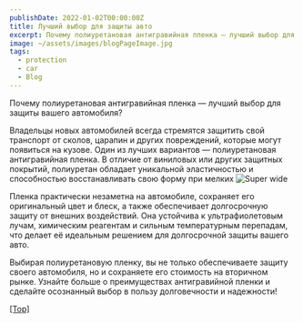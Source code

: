 ```yaml
---
publishDate: 2022-01-02T00:00:00Z
title: Лучший выбор для защиты авто
excerpt: Почему полиуретановая антигравийная пленка — лучший выбор для защиты вашего автомобиля?
image: ~/assets/images/blogPageImage.jpg
tags:
  - protection
  - car
  - Blog
---
```



Почему полиуретановая антигравийная пленка — лучший выбор для защиты вашего автомобиля?

Владельцы новых автомобилей всегда стремятся защитить свой транспорт от сколов, царапин и других повреждений, которые могут появиться на кузове. Один из лучших вариантов — полиуретановая антигравийная пленка. В отличие от виниловых или других защитных покрытий, полиуретан обладает уникальной эластичностью и способностью восстанавливать свою форму при мелких
![Super wide](https://images.unsplash.com/photo-1710170601257-242514895755?q=80&w=2832&auto=format&fit=crop&ixlib=rb-4.0.3&ixid=M3wxMjA3fDB8MHxwaG90by1wYWdlfHx8fGVufDB8fHx8fA%3D%3D)

Пленка практически незаметна на автомобиле, сохраняет его оригинальный цвет и блеск, а также обеспечивает долгосрочную защиту от внешних воздействий. Она устойчива к ультрафиолетовым лучам, химическим реагентам и сильным температурным перепадам, что делает её идеальным решением для долгосрочной защиты вашего авто.

Выбирая полиуретановую пленку, вы не только обеспечиваете защиту своего автомобиля, но и сохраняете его стоимость на вторичном рынке. Узнайте больше о преимуществах антигравийной пленки и сделайте осознанный выбор в пользу долговечности и надежности!

[[Top]](#top)
